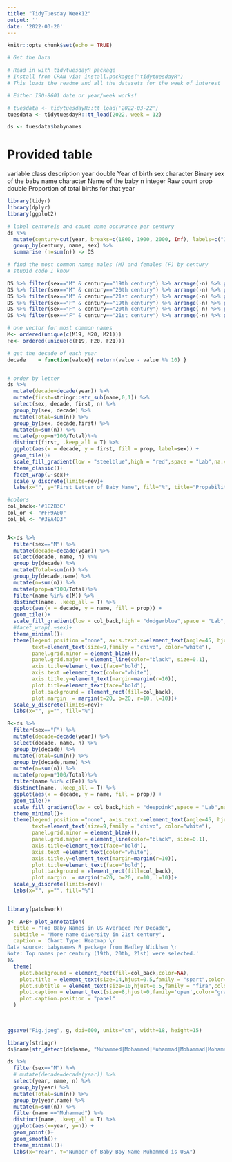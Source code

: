 ```yaml
---
title: "TidyTuesday Week12"
output: ''
date: '2022-03-20'
---
```


```r
knitr::opts_chunk$set(echo = TRUE)
```


```r
# Get the Data

# Read in with tidytuesdayR package 
# Install from CRAN via: install.packages("tidytuesdayR")
# This loads the readme and all the datasets for the week of interest

# Either ISO-8601 date or year/week works!

# tuesdata <- tidytuesdayR::tt_load('2022-03-22')
tuesdata <- tidytuesdayR::tt_load(2022, week = 12)

ds <- tuesdata$babynames

```





# Provided table

variable	class	description
year	double	Year of birth
sex	character	Binary sex of the baby
name	character	Name of the baby
n	integer	Raw count
prop	double	Proportion of total births for that year
```r
library(tidyr)
library(dplyr)
library(ggplot2)

# label centureis and count name occurance per century
ds %>% 
  mutate(century=cut(year, breaks=c(1800, 1900, 2000, Inf), labels=c("19th century", "20th century", "21st century"), include.lowest=T)) %>% 
  group_by(century, name, sex) %>%
  summarise (n=sum(n)) -> DS

# find the most common names males (M) and females (F) by century
# stupid code I know

DS %>% filter(sex=="M" & century=="19th century") %>% arrange(-n) %>% pull(name) %>% .[1:19] ->M19
DS %>% filter(sex=="M" & century=="20th century") %>% arrange(-n) %>% pull(name) %>% .[1:19] ->M20
DS %>% filter(sex=="M" & century=="21st century") %>% arrange(-n) %>% pull(name) %>% .[1:19] ->M21
DS %>% filter(sex=="F" & century=="19th century") %>% arrange(-n) %>% pull(name) %>% .[1:16] ->F19
DS %>% filter(sex=="F" & century=="20th century") %>% arrange(-n) %>% pull(name) %>% .[1:15] ->F20
DS %>% filter(sex=="F" & century=="21st century") %>% arrange(-n) %>% pull(name) %>% .[1:16] ->F21

# one vector for most common names
M<- ordered(unique(c(M19, M20, M21)))
Fe<- ordered(unique(c(F19, F20, F21)))

# get the decade of each year 
decade    = function(value){ return(value - value %% 10) }


# order by letter
ds %>% 
  mutate(decade=decade(year)) %>% 
  mutate(first=stringr::str_sub(name,0,1)) %>% 
  select(sex, decade, first, n) %>% 
  group_by(sex, decade) %>% 
  mutate(Total=sum(n)) %>%
  group_by(sex, decade,first) %>% 
  mutate(n=sum(n)) %>% 
  mutate(prop=n*100/Total)%>%  
  distinct(first, .keep_all = T) %>% 
  ggplot(aes(x = decade, y = first, fill = prop, label=sex)) +
  geom_tile()+
  scale_fill_gradient(low = "steelblue",high = "red",space = "Lab",na.value = "grey50",  guide = "colourbar",  aesthetics = "fill")+
  theme_classic()+
  facet_wrap(.~sex)+
  scale_y_discrete(limits=rev)+
  labs(x="", y="First Letter of Baby Name", fill="%", title="Propability of each letter averaged per decade")

#colors
col_back<-'#1E2B3C'
col_or <- "#FF9A00"
col_bl <- "#3EA4D3"


A<-ds %>% 
  filter(sex=="M") %>% 
  mutate(decade=decade(year)) %>% 
  select(decade, name, n) %>% 
  group_by(decade) %>% 
  mutate(Total=sum(n)) %>%
  group_by(decade,name) %>% 
  mutate(n=sum(n)) %>% 
  mutate(prop=n*100/Total)%>%  
  filter(name %in% c(M)) %>% 
  distinct(name, .keep_all = T) %>% 
  ggplot(aes(x = decade, y = name, fill = prop)) +
  geom_tile()+
  scale_fill_gradient(low = col_back,high = "dodgerblue",space = "Lab",na.value = "steerblue",  guide = "colourbar",  aesthetics = "fill")+
  #facet_wrap(.~sex)+
  theme_minimal()+
  theme(legend.position ="none", axis.text.x=element_text(angle=45, hjust=0.9, vjust=0.9),
        text=element_text(size=9,family = "chivo", color="white"), 
        panel.grid.minor = element_blank(),
        panel.grid.major = element_line(color="black", size=0.1),
        axis.title=element_text(face="bold"),
        axis.text =element_text(color="white"),
        axis.title.y=element_text(margin=margin(r=10)),
        plot.title=element_text(face="bold"),
        plot.background = element_rect(fill=col_back),
        plot.margin  = margin(t=20, b=20, r=10, l=10))+
  scale_y_discrete(limits=rev)+
  labs(x="", y="", fill="%")

B<-ds %>% 
  filter(sex=="F") %>% 
  mutate(decade=decade(year)) %>% 
  select(decade, name, n) %>% 
  group_by(decade) %>% 
  mutate(Total=sum(n)) %>%
  group_by(decade,name) %>% 
  mutate(n=sum(n)) %>% 
  mutate(prop=n*100/Total)%>%  
  filter(name %in% c(Fe)) %>% 
  distinct(name, .keep_all = T) %>% 
  ggplot(aes(x = decade, y = name, fill = prop)) +
  geom_tile()+
  scale_fill_gradient(low = col_back,high = "deeppink",space = "Lab",na.value = "steerblue",  guide = "colourbar",  aesthetics = "fill")+
  theme_minimal()+
  theme(legend.position ="none", axis.text.x=element_text(angle=45, hjust=0.9, vjust=0.9),
        text=element_text(size=9,family = "chivo", color="white"), 
        panel.grid.minor = element_blank(),
        panel.grid.major = element_line(color="black", size=0.1),
        axis.title=element_text(face="bold"),
        axis.text =element_text(color="white"),
        axis.title.y=element_text(margin=margin(r=10)),
        plot.title=element_text(face="bold"),
        plot.background = element_rect(fill=col_back),
        plot.margin  = margin(t=20, b=20, r=10, l=10))+
  scale_y_discrete(limits=rev)+
  labs(x="", y="", fill="%")


library(patchwork)

g<- A+B+ plot_annotation(
  title = "Top Baby Names in US Averaged Per Decade",
  subtitle = 'More name diversity in 21st century',
  caption = 'Chart Type: Heatmap \r
Data source: babynames R package from Hadley Wickham \r
Note: Top names per century (19th, 20th, 21st) were selected.'
)&
  theme(
    plot.background = element_rect(fill=col_back,color=NA),
    plot.title = element_text(size=14,hjust=0.5,family = "spart",color="white"),
    plot.subtitle = element_text(size=10,hjust=0.5,family = "fira",color="white"),
    plot.caption = element_text(size=8,hjust=0,family='open',color="gray"),
    plot.caption.position = "panel"
  )

 
 
ggsave("Fig.jpeg", g, dpi=600, units="cm", width=18, height=15)
```

```r
library(stringr)
ds$name[str_detect(ds$name, "Muhammed|Mohammed|Muhammad|Mohammad|Mohamad|Mohamed|Muhamed|Muhamad|Ahmad|Ahmed|Ahmet")] <- "Muhammed"

ds %>% 
  filter(sex=="M") %>% 
  # mutate(decade=decade(year)) %>% 
  select(year, name, n) %>% 
  group_by(year) %>% 
  mutate(Total=sum(n)) %>%
  group_by(year,name) %>% 
  mutate(n=sum(n)) %>% 
  filter(name =="Muhammed") %>% 
  distinct(name, .keep_all = T) %>% 
  ggplot(aes(x=year, y=n)) +
  geom_point()+
  geom_smooth()+
  theme_minimal()+
  labs(x="Year", Y="Number of Baby Boy Name Muhammed is USA")
  
  
 
  
  
```

